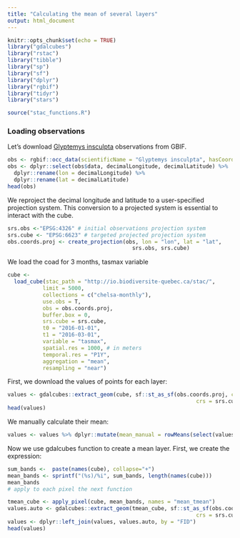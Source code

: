 ```yaml
---
title: "Calculating the mean of several layers"
output: html_document
---
```


```r
knitr::opts_chunk$set(echo = TRUE)
library("gdalcubes")
library("rstac")
library("tibble")
library("sp")
library("sf")
library("dplyr")
library("rgbif")
library("tidyr")
library("stars")
```


```r
source("stac_functions.R")
```


### Loading observations

Let's download [Glyptemys insculpta](https://en.wikipedia.org/wiki/Wood_turtle) observations from GBIF.

```r
obs <- rgbif::occ_data(scientificName = "Glyptemys insculpta", hasCoordinate = TRUE, limit = 1000)
obs <- dplyr::select(obs$data, decimalLongitude, decimalLatitude) %>%
  dplyr::rename(lon = decimalLongitude) %>%
  dplyr::rename(lat = decimalLatitude) 
head(obs)
```

We reproject the decimal longitude and latitude to a user-specified projection system. This conversion to a projected system is essential to interact with the cube.

```r
srs.obs <-"EPSG:4326" # initial observations projection system
srs.cube <- "EPSG:6623" # targeted projected projection system
obs.coords.proj <- create_projection(obs, lon = "lon", lat = "lat", 
                                       srs.obs, srs.cube)

```

We load the coad for 3 months, tasmax variable
```r
cube <- 
  load_cube(stac_path = "http://io.biodiversite-quebec.ca/stac/",
           limit = 5000, 
           collections = c("chelsa-monthly"), 
           use.obs = T,
           obs = obs.coords.proj,
           buffer.box = 0,
           srs.cube = srs.cube,
           t0 = "2016-01-01",
           t1 = "2016-03-01",
           variable = "tasmax",
           spatial.res = 1000, # in meters
           temporal.res = "P1Y",
           aggregation = "mean",
           resampling = "near") 


```

First, we download the values of points for each layer: 

```r

values <- gdalcubes::extract_geom(cube, sf::st_as_sf(obs.coords.proj, coords = c("lon", "lat"),
                                                           crs = srs.cube)) %>% dplyr::select(-time)
head(values)
```

We manually calculate their mean:
```r
values <- values %>% dplyr::mutate(mean_manual = rowMeans(select(values, starts_with("tasmax"))))

```


Now we use gdalcubes function to create a mean layer. First, we create the expression:
```r
sum_bands <-  paste(names(cube), collapse="+")
mean_bands <- sprintf("(%s)/%i", sum_bands, length(names(cube)))
mean_bands
# apply to each pixel the next function
```
```r
tmean_cube <- apply_pixel(cube, mean_bands, names = "mean_tmean")
values.auto <- gdalcubes::extract_geom(tmean_cube, sf::st_as_sf(obs.coords.proj, coords = c("lon", "lat"),
                                                           crs = srs.cube)) %>% dplyr::select(-time)
values <- dplyr::left_join(values, values.auto, by = "FID")
head(values)
```

